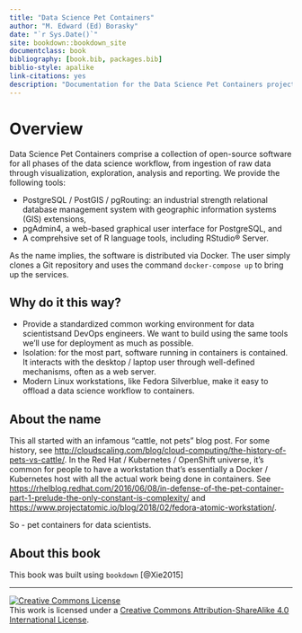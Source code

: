 ```yaml
--- 
title: "Data Science Pet Containers"
author: "M. Edward (Ed) Borasky"
date: "`r Sys.Date()`"
site: bookdown::bookdown_site
documentclass: book
bibliography: [book.bib, packages.bib]
biblio-style: apalike
link-citations: yes
description: "Documentation for the Data Science Pet Containers project"
---
```


# Overview
Data Science Pet Containers comprise a collection of open-source software for all phases of the data science workflow, from ingestion of raw data through visualization, exploration, analysis and reporting. We provide the following tools:

* PostgreSQL / PostGIS / pgRouting: an industrial strength relational database management system with geographic information systems (GIS) extensions,
* pgAdmin4, a web-based graphical user interface for PostgreSQL, and
* A comprehsive set of R language tools, including RStudio® Server.

As the name implies, the software is distributed via Docker. The user simply clones a Git repository and uses the command `docker-compose up` to bring up the services.

## Why do it this way? 

* Provide a standardized common working environment for data scientistsand DevOps engineers. We want to build using the same tools we'll use for deployment as much as possible.
* Isolation: for the most part, software running in containers is contained. It interacts with the desktop / laptop user through well-defined mechanisms, often as a web server.
* Modern Linux workstations, like Fedora Silverblue, make it easy to offload a data science workflow to containers.

## About the name
This all started with an infamous "cattle, not pets" blog post. For some history, see <http://cloudscaling.com/blog/cloud-computing/the-history-of-pets-vs-cattle/>. In the Red Hat / Kubernetes / OpenShift universe, it's common for people to have a workstation that's essentially a Docker / Kubernetes host with all the actual work being done in containers. See <https://rhelblog.redhat.com/2016/06/08/in-defense-of-the-pet-container-part-1-prelude-the-only-constant-is-complexity/> and <https://www.projectatomic.io/blog/2018/02/fedora-atomic-workstation/>.

So - pet containers for data scientists.

## About this book
This book was built using `bookdown` [@Xie2015]

*****

<a rel="license" href="http://creativecommons.org/licenses/by-sa/4.0/"><img alt="Creative Commons License" style="border-width:0" src="https://i.creativecommons.org/l/by-sa/4.0/80x15.png" /></a><br />This work is licensed under a <a rel="license" href="http://creativecommons.org/licenses/by-sa/4.0/">Creative Commons Attribution-ShareAlike 4.0 International License</a>.
